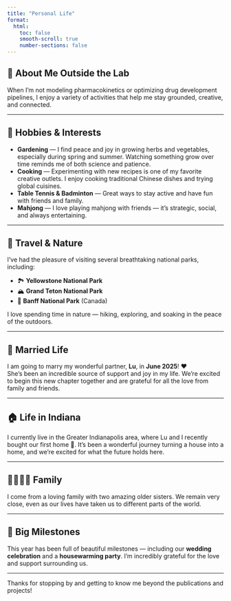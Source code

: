 ```yaml
---
title: "Personal Life"
format:
  html:
    toc: false
    smooth-scroll: true
    number-sections: false
---
```


## 👋 About Me Outside the Lab

When I’m not modeling pharmacokinetics or optimizing drug development pipelines, I enjoy a variety of activities that help me stay grounded, creative, and connected.

---

## 🌱 Hobbies & Interests

- **Gardening** — I find peace and joy in growing herbs and vegetables, especially during spring and summer. Watching something grow over time reminds me of both science and patience.
- **Cooking** — Experimenting with new recipes is one of my favorite creative outlets. I enjoy cooking traditional Chinese dishes and trying global cuisines.
- **Table Tennis & Badminton** — Great ways to stay active and have fun with friends and family.
- **Mahjong** — I love playing mahjong with friends — it’s strategic, social, and always entertaining.

---

## 🌄 Travel & Nature

I’ve had the pleasure of visiting several breathtaking national parks, including:

- 🏞️ **Yellowstone National Park**
- 🏔️ **Grand Teton National Park**
- 🍁 **Banff National Park** (Canada)

I love spending time in nature — hiking, exploring, and soaking in the peace of the outdoors.

---

## 💍 Married Life

I am going to marry my wonderful partner, **Lu**, in **June 2025**! ❤️  
She's been an incredible source of support and joy in my life. We’re excited to begin this new chapter together and are grateful for all the love from family and friends.

---

## 🏠 Life in Indiana

I currently live in the Greater Indianapolis area, where Lu and I recently bought our first home 🏡. It’s been a wonderful journey turning a house into a home, and we’re excited for what the future holds here.

---

## 👨‍👩‍👧‍👧 Family

I come from a loving family with two amazing older sisters. We remain very close, even as our lives have taken us to different parts of the world.

---

## 🎉 Big Milestones

This year has been full of beautiful milestones — including our **wedding celebration** and a **housewarming party**. I'm incredibly grateful for the love and support surrounding us.

---

Thanks for stopping by and getting to know me beyond the publications and projects!




